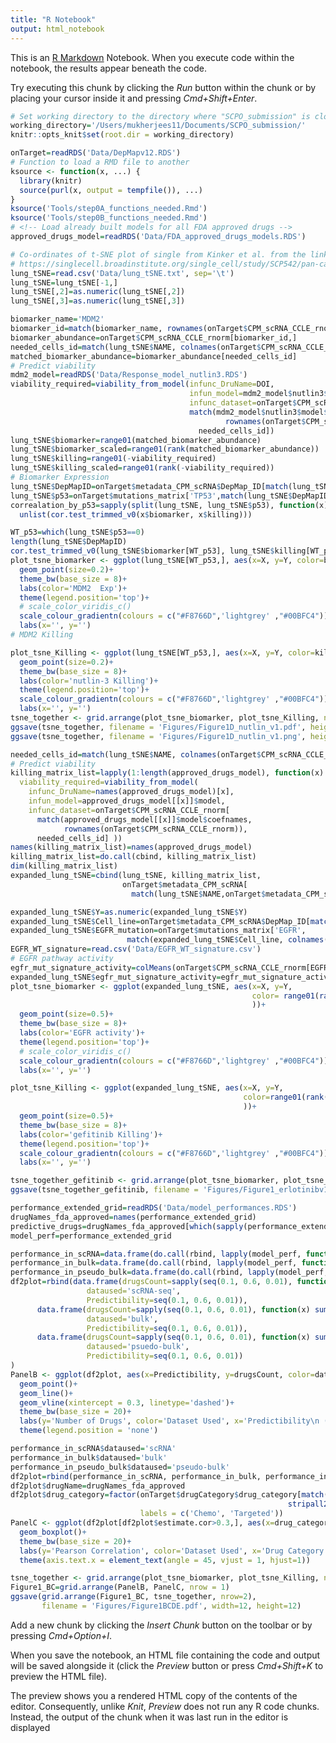 ```yaml
---
title: "R Notebook"
output: html_notebook
---
```


This is an [R Markdown](http://rmarkdown.rstudio.com) Notebook. When you execute code within the notebook, the results appear beneath the code. 

Try executing this chunk by clicking the *Run* button within the chunk or by placing your cursor inside it and pressing *Cmd+Shift+Enter*. 
```r
# Set working directory to the directory where "SCPO_submission" is cloned.
working_directory='/Users/mukherjees11/Documents/SCPO_submission/'
knitr::opts_knit$set(root.dir = working_directory)
```
<!-- Plot Figure 1D-E:  -->
<!-- Plot 1D-E represents single cells from cell lines (lung or non-lung) from DepMap-->
```r
onTarget=readRDS('Data/DepMapv12.RDS')
# Function to load a RMD file to another
ksource <- function(x, ...) {
  library(knitr)
  source(purl(x, output = tempfile()), ...)
}
ksource('Tools/step0A_functions_needed.Rmd')
ksource('Tools/step0B_functions_needed.Rmd')
# <!-- Load already built models for all FDA approved drugs -->
approved_drugs_model=readRDS('Data/FDA_approved_drugs_models.RDS')
```
<!-- Load required TSNE mapping information for each single cells -->
```r
# Co-ordinates of t-SNE plot of single from Kinker et al. from the link below
# https://singlecell.broadinstitute.org/single_cell/study/SCP542/pan-cancer-cell-line-heterogeneity#study-download
lung_tSNE=read.csv('Data/lung_tSNE.txt', sep='\t')
lung_tSNE=lung_tSNE[-1,]
lung_tSNE[,2]=as.numeric(lung_tSNE[,2])
lung_tSNE[,3]=as.numeric(lung_tSNE[,3])
```
<!-- Biomarker Preprocessing -->
<!-- TSNE plots -->
```r
biomarker_name='MDM2'
biomarker_id=match(biomarker_name, rownames(onTarget$CPM_scRNA_CCLE_rnorm))
biomarker_abundance=onTarget$CPM_scRNA_CCLE_rnorm[biomarker_id,]
needed_cells_id=match(lung_tSNE$NAME, colnames(onTarget$CPM_scRNA_CCLE_rnorm))
matched_biomarker_abundance=biomarker_abundance[needed_cells_id]
# Predict viability
mdm2_model=readRDS('Data/Response_model_nutlin3.RDS')
viability_required=viability_from_model(infunc_DruName=DOI,
                                        infun_model=mdm2_model$nutlin3$model,
                                        infunc_dataset=onTarget$CPM_scRNA_CCLE_rnorm[
                                        match(mdm2_model$nutlin3$model$coefnames, 
                                                rownames(onTarget$CPM_scRNA_CCLE_rnorm)),
                                          needed_cells_id])
lung_tSNE$biomarker=range01(matched_biomarker_abundance)
lung_tSNE$biomarker_scaled=range01(rank(matched_biomarker_abundance))
lung_tSNE$killing=range01(-viability_required)
lung_tSNE$killing_scaled=range01(rank(-viability_required))
# Biomarker Expression
lung_tSNE$DepMapID=onTarget$metadata_CPM_scRNA$DepMap_ID[match(lung_tSNE$NAME, onTarget$metadata_CPM_scRNA$NAME)]
lung_tSNE$p53=onTarget$mutations_matrix['TP53',match(lung_tSNE$DepMapID, colnames(onTarget$mutations_matrix))]
correalation_by_p53=sapply(split(lung_tSNE, lung_tSNE$p53), function(x)
  unlist(cor.test_trimmed_v0(x$biomarker, x$killing)))
```
<!-- MDM2 expression in P53 WT cells -->
```r
WT_p53=which(lung_tSNE$p53==0)
length(lung_tSNE$DepMapID)
cor.test_trimmed_v0(lung_tSNE$biomarker[WT_p53], lung_tSNE$killing[WT_p53])
plot_tsne_biomarker <- ggplot(lung_tSNE[WT_p53,], aes(x=X, y=Y, color=biomarker_scaled))+
  geom_point(size=0.2)+
  theme_bw(base_size = 8)+
  labs(color='MDM2  Exp')+
  theme(legend.position='top')+
  # scale_color_viridis_c()
  scale_colour_gradientn(colours = c("#F8766D",'lightgrey' ,"#00BFC4"))+
  labs(x='', y='')
# MDM2 Killing

plot_tsne_Killing <- ggplot(lung_tSNE[WT_p53,], aes(x=X, y=Y, color=killing_scaled))+
  geom_point(size=0.2)+
  theme_bw(base_size = 8)+
  labs(color='nutlin-3 Killing')+
  theme(legend.position='top')+
  scale_colour_gradientn(colours = c("#F8766D",'lightgrey' ,"#00BFC4"))+
  labs(x='', y='')
tsne_together <- grid.arrange(plot_tsne_biomarker, plot_tsne_Killing, nrow=1)
ggsave(tsne_together, filename = 'Figures/Figure1D_nutlin_v1.pdf', height=2.5, width=5.6)
ggsave(tsne_together, filename = 'Figures/Figure1D_nutlin_v1.png', height=2.5, width=5.6)
```
<!-- Plotting Figure 1E: Erlotinib vs EGFR pathway activity Figure -->
<!-- Load The models to Predict Killing -->
```r
needed_cells_id=match(lung_tSNE$NAME, colnames(onTarget$CPM_scRNA_CCLE_rnorm))
# Predict viability
killing_matrix_list=lapply(1:length(approved_drugs_model), function(x) 
  viability_required=viability_from_model(
    infunc_DruName=names(approved_drugs_model)[x],
    infun_model=approved_drugs_model[[x]]$model,
    infunc_dataset=onTarget$CPM_scRNA_CCLE_rnorm[
      match(approved_drugs_model[[x]]$model$coefnames, 
            rownames(onTarget$CPM_scRNA_CCLE_rnorm)),
      needed_cells_id] ))
names(killing_matrix_list)=names(approved_drugs_model)
killing_matrix_list=do.call(cbind, killing_matrix_list)
dim(killing_matrix_list)
expanded_lung_tSNE=cbind(lung_tSNE, killing_matrix_list,
                         onTarget$metadata_CPM_scRNA[
                           match(lung_tSNE$NAME,onTarget$metadata_CPM_scRNA$NAME), 10:21])
```
<!-- Plot TSNE -->
```r
expanded_lung_tSNE$Y=as.numeric(expanded_lung_tSNE$Y)
expanded_lung_tSNE$Cell_line=onTarget$metadata_CPM_scRNA$DepMap_ID[match(expanded_lung_tSNE$NAME, onTarget$metadata_CPM_scRNA$NAME)]
expanded_lung_tSNE$EGFR_mutation=onTarget$mutations_matrix['EGFR',
                          match(expanded_lung_tSNE$Cell_line, colnames(onTarget$mutations_matrix))]
EGFR_WT_signature=read.csv('Data/EGFR_WT_signature.csv')
# EGFR pathway activity
egfr_mut_signature_activity=colMeans(onTarget$CPM_scRNA_CCLE_rnorm[EGFR_WT_signature$x,])
expanded_lung_tSNE$egfr_mut_signature_activity=egfr_mut_signature_activity[match(expanded_lung_tSNE$NAME, names(egfr_mut_signature_activity))]
plot_tsne_biomarker <- ggplot(expanded_lung_tSNE, aes(x=X, y=Y,
                                                      color= range01(rank(-as.numeric(egfr_mut_signature_activity)))
                                                      ))+
  geom_point(size=0.5)+
  theme_bw(base_size = 8)+
  labs(color='EGFR activity')+
  theme(legend.position='top')+
  # scale_color_viridis_c()
  scale_colour_gradientn(colours = c("#F8766D",'lightgrey' ,"#00BFC4"))+
  labs(x='', y='')

plot_tsne_Killing <- ggplot(expanded_lung_tSNE, aes(x=X, y=Y,
                                                    color=range01(rank(-as.numeric(erlotinib)))
                                                    ))+
  geom_point(size=0.5)+
  theme_bw(base_size = 8)+
  labs(color='gefitinib Killing')+
  theme(legend.position='top')+
  scale_colour_gradientn(colours = c("#F8766D",'lightgrey' ,"#00BFC4"))+
  labs(x='', y='')

tsne_together_gefitinib <- grid.arrange(plot_tsne_biomarker, plot_tsne_Killing, nrow=1)
ggsave(tsne_together_gefitinib, filename = 'Figures/Figure1_erlotinibv1.pdf', height=2.5, width=5.6)
```
<!-- Figure 1B-C -->
<!-- Performance of our models in cross validation -->
```r
performance_extended_grid=readRDS('Data/model_performances.RDS')
drugNames_fda_approved=names(performance_extended_grid)
predictive_drugs=drugNames_fda_approved[which(sapply(performance_extended_grid, function(x) x$performance_in_scRNA[2]>0.3))]
model_perf=performance_extended_grid
```
<!-- Panel B Plot performance in scRNA-seq -->
```r
performance_in_scRNA=data.frame(do.call(rbind, lapply(model_perf, function(x) x$performance_in_scRNA)))
performance_in_bulk=data.frame(do.call(rbind, lapply(model_perf, function(x) x$performance_in_bulk)))
performance_in_pseudo_bulk=data.frame(do.call(rbind, lapply(model_perf, function(x) x$performance_in_pseudo_bulk)))
df2plot=rbind(data.frame(drugsCount=sapply(seq(0.1, 0.6, 0.01), function(x) sum(performance_in_scRNA$estimate.cor>x)),
                 dataused='scRNA-seq',
                 Predictibility=seq(0.1, 0.6, 0.01)),
      data.frame(drugsCount=sapply(seq(0.1, 0.6, 0.01), function(x) sum(performance_in_bulk$estimate.cor>x)),
                 dataused='bulk',
                 Predictibility=seq(0.1, 0.6, 0.01)),
      data.frame(drugsCount=sapply(seq(0.1, 0.6, 0.01), function(x) sum(performance_in_pseudo_bulk$estimate.cor>x)),
                 dataused='psuedo-bulk',
                 Predictibility=seq(0.1, 0.6, 0.01))
)
PanelB <- ggplot(df2plot, aes(x=Predictibility, y=drugsCount, color=dataused))+
  geom_point()+
  geom_line()+
  geom_vline(xintercept = 0.3, linetype='dashed')+
  theme_bw(base_size = 20)+
  labs(y='Number of Drugs', color='Dataset Used', x='Predictibility\n (Pearson Correlation)')+
  theme(legend.position = 'none')
```

```r
performance_in_scRNA$dataused='scRNA'
performance_in_bulk$dataused='bulk'
performance_in_pseudo_bulk$dataused='pseudo-bulk'
df2plot=rbind(performance_in_scRNA, performance_in_bulk, performance_in_pseudo_bulk)
df2plot$drugName=drugNames_fda_approved
df2plot$drug_category=factor(onTarget$drugCategory$drug_category[match(df2plot$drugName,
                                                              stripall2match(onTarget$drugCategory$name))],
                             labels = c('Chemo', 'Targeted'))
PanelC <- ggplot(df2plot[df2plot$estimate.cor>0.3,], aes(x=drug_category,y=estimate.cor, color=dataused))+
  geom_boxplot()+
  theme_bw(base_size = 20)+
  labs(y='Pearson Correlation', color='Dataset Used', x='Drug Category')+
  theme(axis.text.x = element_text(angle = 45, vjust = 1, hjust=1))
```
<!-- Add both tSNE and Figure BC -->
```r
tsne_together <- grid.arrange(plot_tsne_biomarker, plot_tsne_Killing, nrow=1)
Figure1_BC=grid.arrange(PanelB, PanelC, nrow = 1)
ggsave(grid.arrange(Figure1_BC, tsne_together, nrow=2),
       filename = 'Figures/Figure1BCDE.pdf', width=12, height=12)
```

Add a new chunk by clicking the *Insert Chunk* button on the toolbar or by pressing *Cmd+Option+I*.

When you save the notebook, an HTML file containing the code and output will be saved alongside it (click the *Preview* button or press *Cmd+Shift+K* to preview the HTML file). 

The preview shows you a rendered HTML copy of the contents of the editor. Consequently, unlike *Knit*, *Preview* does not run any R code chunks. Instead, the output of the chunk when it was last run in the editor is displayed
